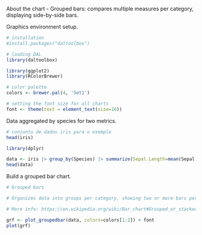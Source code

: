 About the chart
- Grouped bars: compares multiple measures per category, displaying side-by-side bars.

Graphics environment setup.
```r
# installation 
#install.packages("daltoolbox")

# loading DAL
library(daltoolbox) 
```

```r
library(ggplot2)
library(RColorBrewer)

# color palette
colors <- brewer.pal(4, 'Set1')

# setting the font size for all charts
font <- theme(text = element_text(size=16))
```

Data aggregated by species for two metrics.
```r
# conjunto de dados iris para o exemplo
head(iris)
```

```r
library(dplyr)

data <- iris |> group_by(Species) |> summarize(Sepal.Length=mean(Sepal.Length), Sepal.Width=mean(Sepal.Width))
head(data)
```

Build a grouped bar chart.
```r
# Grouped bars

# Organizes data into groups per category, showing two or more bars per group, colored by measure.

# More info: https://en.wikipedia.org/wiki/Bar_chart#Grouped_or_stacked

grf <- plot_groupedbar(data, colors=colors[1:2]) + font
plot(grf)
```

